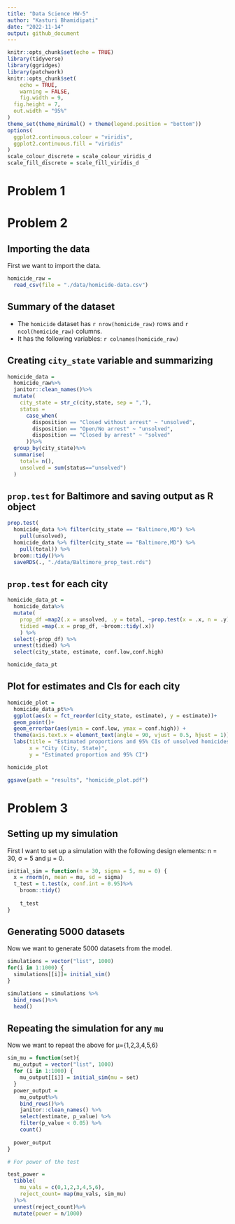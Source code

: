 ```yaml
---
title: "Data Science HW-5"
author: "Kasturi Bhamidipati"
date: "2022-11-14"
output: github_document
---
```


```r
knitr::opts_chunk$set(echo = TRUE)
library(tidyverse)
library(ggridges)
library(patchwork)
knitr::opts_chunk$set(
	echo = TRUE,
	warning = FALSE,
	fig.width = 9, 
  fig.height = 7,
  out.width = "95%"
)
theme_set(theme_minimal() + theme(legend.position = "bottom"))
options(
  ggplot2.continuous.colour = "viridis",
  ggplot2.continuous.fill = "viridis"
)
scale_colour_discrete = scale_colour_viridis_d
scale_fill_discrete = scale_fill_viridis_d
```

# Problem 1


# Problem 2

## Importing the data

First we want to import the data. 

```r
homicide_raw = 
  read_csv(file = "./data/homicide-data.csv")
```

## Summary of the dataset 

- The `homicide` dataset has `r nrow(homicide_raw)` rows and `r ncol(homicide_raw)` columns. 
- It has the following variables: `r colnames(homicide_raw)`

## Creating `city_state` variable and summarizing

```r
homicide_data = 
  homicide_raw%>%
  janitor::clean_names()%>%
  mutate(
    city_state = str_c(city,state, sep = ","),
    status = 
      case_when(
        disposition == "Closed without arrest" ~ "unsolved", 
        disposition == "Open/No arrest" ~ "unsolved", 
        disposition == "Closed by arrest" ~ "solved"
      ))%>%
  group_by(city_state)%>%
  summarise(
    total= n(), 
    unsolved = sum(status=="unsolved")
  )
```

## `prop.test` for Baltimore and saving output as R object

```r
prop.test(
  homicide_data %>% filter(city_state == "Baltimore,MD") %>% 
    pull(unsolved),
  homicide_data %>% filter(city_state == "Baltimore,MD") %>% 
    pull(total)) %>% 
  broom::tidy()%>% 
  saveRDS(., "./data/Baltimore_prop_test.rds")
```

## `prop.test` for each city

```r
homicide_data_pt = 
  homicide_data%>%
  mutate(
    prop_df =map2(.x = unsolved, .y = total, ~prop.test(x = .x, n = .y)),
    tidied =map(.x = prop_df, ~broom::tidy(.x))
    ) %>% 
  select(-prop_df) %>% 
  unnest(tidied) %>% 
  select(city_state, estimate, conf.low,conf.high)

homicide_data_pt
```

## Plot for estimates and CIs for each city 

```r
homicide_plot = 
  homicide_data_pt%>% 
  ggplot(aes(x = fct_reorder(city_state, estimate), y = estimate))+ 
  geom_point()+
  geom_errorbar(aes(ymin = conf.low, ymax = conf.high)) +
  theme(axis.text.x = element_text(angle = 90, vjust = 0.5, hjust = 1))+
  labs(title = "Estimated proportions and 95% CIs of unsolved homicides, by city, in the US",
       x = "City (City, State)",
       y = "Estimated proportion and 95% CI")

homicide_plot

ggsave(path = "results", "homicide_plot.pdf")

```

# Problem 3 

## Setting up my simulation 

First I want to set up a simulation with the following design elements: n = 30, σ = 5 and μ = 0.

```r

initial_sim = function(n = 30, sigma = 5, mu = 0) {
  x = rnorm(n, mean = mu, sd = sigma)
  t_test = t.test(x, conf.int = 0.95)%>%
    broom::tidy()
  
    t_test
}
```

## Generating 5000 datasets 

Now we want to generate 5000 datasets from the model. 

```r

simulations = vector("list", 1000)
for(i in 1:1000) {
  simulations[[i]]= initial_sim()
}

simulations = simulations %>%
  bind_rows()%>%
  head()
```

## Repeating the simulation for any `mu`

Now we want to repeat the above for μ={1,2,3,4,5,6}

```r
sim_mu = function(set){
  mu_output = vector("list", 1000)
  for (i in 1:1000) {
    mu_output[[i]] = initial_sim(mu = set)
  }
  power_output = 
    mu_output%>%
    bind_rows()%>%
    janitor::clean_names() %>% 
    select(estimate, p_value) %>% 
    filter(p_value < 0.05) %>% 
    count()
  
  power_output
}

# For power of the test 

test_power = 
  tibble(
    mu_vals = c(0,1,2,3,4,5,6), 
    reject_count= map(mu_vals, sim_mu)
  )%>% 
  unnest(reject_count)%>%
  mutate(power = n/1000)
```


 




